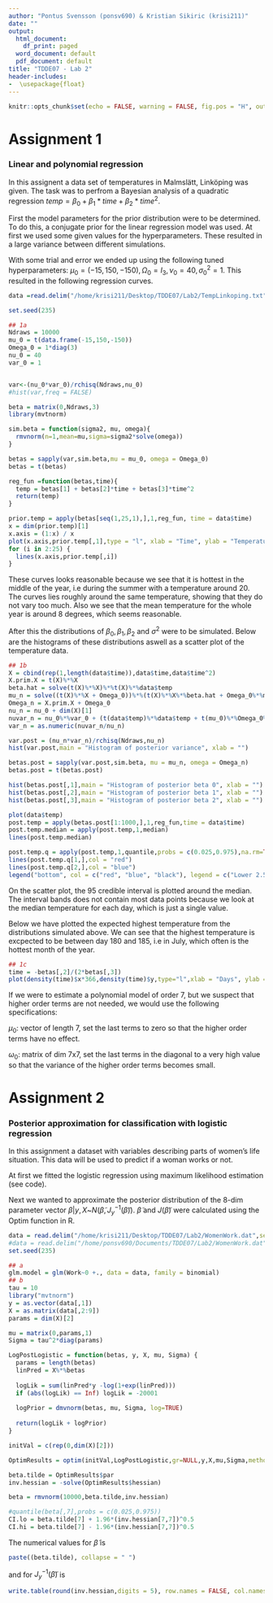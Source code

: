 ```yaml
---
author: "Pontus Svensson (ponsv690) & Kristian Sikiric (krisi211)"
date: ""
output:
  html_document:
    df_print: paged
  word_document: default
  pdf_document: default
title: "TDDE07 - Lab 2"
header-includes:
-  \usepackage{float}
---
```


```r
knitr::opts_chunk$set(echo = FALSE, warning = FALSE, fig.pos = "H", out.extra = "", fig.width = 5, fig.height = 5, fig.align = "center", cache = FALSE)
```

# Assignment 1
### Linear and polynomial regression

In this assignent a data set of temperatures in Malmslätt, Linköping was given. The task was to perfrom a Bayesian analysis of a quadratic regression $temp = \beta_0 + \beta_1*time + \beta_2*time^2$. 

First the model parameters for the prior distribution were to be determined. To do this, a conjugate prior for the linear regression model was used. At first we used some given values for the hyperparameters. These resulted in a large variance between different simulations. 

With some trial and error we ended up using the following tuned hyperparameters: $\mu_0 = (-15, 150, -150), \Omega_0 = I_3, \nu_0 = 40, \sigma^2_0 = 1$. This resulted in the following regression curves. 

```r
data =read.delim("/home/krisi211/Desktop/TDDE07/Lab2/TempLinkoping.txt")

set.seed(235)

## 1a
Ndraws = 10000
mu_0 = t(data.frame(-15,150,-150))
Omega_0 = 1*diag(3)
nu_0 = 40
var_0 = 1


var<-(nu_0*var_0)/rchisq(Ndraws,nu_0)
#hist(var,freq = FALSE)

beta = matrix(0,Ndraws,3)
library(mvtnorm)

sim.beta = function(sigma2, mu, omega){
  rmvnorm(n=1,mean=mu,sigma=sigma2*solve(omega))
}

betas = sapply(var,sim.beta,mu = mu_0, omega = Omega_0)
betas = t(betas)

reg_fun =function(betas,time){
  temp = betas[1] + betas[2]*time + betas[3]*time^2
  return(temp)
}

prior.temp = apply(betas[seq(1,25,1),],1,reg_fun, time = data$time)
x = dim(prior.temp)[1]
x.axis = (1:x) / x
plot(x.axis,prior.temp[,1],type = "l", xlab = "Time", ylab = "Temperature",ylim=c(-20,30))
for (i in 2:25) {
  lines(x.axis,prior.temp[,i])
}
```

These curves looks reasonable because we see that it is hottest in the middle of the year, i.e during the summer with a temperature around 20. The curves lies roughly around the same temperature, showing that they do not vary too much. Also we see that the mean temperature for the whole year is around 8 degrees, which seems reasonable.

After this the distributions of $\beta_0, \beta_1, \beta_2$ and $\sigma^2$ were to be simulated. Below are the histograms of these distributions aswell as a scatter plot of the temperature data. 

```r
## 1b
X = cbind(rep(1,length(data$time)),data$time,data$time^2)
X.prim.X = t(X)%*%X
beta.hat = solve(t(X)%*%X)%*%t(X)%*%data$temp
mu_n = solve((t(X)%*%X + Omega_0))%*%(t(X)%*%X%*%beta.hat + Omega_0%*%mu_0)
Omega_n = X.prim.X + Omega_0
nu_n = nu_0 + dim(X)[1]
nuvar_n = nu_0%*%var_0 + (t(data$temp)%*%data$temp + t(mu_0)%*%Omega_0%*%mu_0 - t(mu_n)%*%Omega_n%*%mu_n)
var_n = as.numeric(nuvar_n/nu_n)

var.post = (nu_n*var_n)/rchisq(Ndraws,nu_n)
hist(var.post,main = "Histogram of posterior variance", xlab = "")

betas.post = sapply(var.post,sim.beta, mu = mu_n, omega = Omega_n)
betas.post = t(betas.post)

hist(betas.post[,1],main = "Histogram of posterior beta 0", xlab = "")
hist(betas.post[,2],main = "Histogram of posterior beta 1", xlab = "")
hist(betas.post[,3],main = "Histogram of posterior beta 2", xlab = "")

plot(data$temp)
post.temp = apply(betas.post[1:1000,],1,reg_fun,time = data$time)
post.temp.median = apply(post.temp,1,median)
lines(post.temp.median)

post.temp.q = apply(post.temp,1,quantile,probs = c(0.025,0.975),na.rm=TRUE)
lines(post.temp.q[1,],col = "red")
lines(post.temp.q[2,],col = "blue")
legend("bottom", col = c("red", "blue", "black"), legend = c("Lower 2.5%", "Upper 97.5%", "Median"), lty=1)
```

On the scatter plot, the 95 credible interval is plotted around the median. The interval bands does not contain most data points because we look at the median temperature for each day, which is just a single value.

Below we have plotted the expected highest temperature from the distributions simulated above. We can see that the highest temperature is excpected to be between day 180 and 185, i.e in July, which often is the hottest month of the year.

```r
## 1c
time = -betas[,2]/(2*betas[,3])
plot(density(time)$x*366,density(time)$y,type="l",xlab = "Days", ylab = "Max Temp dist")
```

If we were to estimate a polynomial model of order 7, but we suspect that higher order terms are not needed, we would use the following specifications:

$\mu_0$: vector of length 7, set the last terms to zero so that the higher order terms have no effect.

$\omega_0$: matrix of dim 7x7, set the last terms in the diagonal to a very high value so that the variance of the higher order terms becomes small.

# Assignment 2
### Posterior approximation for classification with logistic regression

In this assignment a dataset with variables describing parts of women's life situation. This data will be used to predict if a woman works or not.

At first we fitted the logistic regression using maximum likelihood estimation (see code). 

Next we wanted to approximate the posterior distribution of the 8-dim parameter vector $\beta |y,X$~$N(\tilde\beta,J_y^{-1}(\tilde\beta))$.
$\tilde\beta$ and $J(\tilde\beta)$ were calculated using the Optim function in R.

```r
data = read.delim("/home/krisi211/Desktop/TDDE07/Lab2/WomenWork.dat",sep="")
#data = read.delim("/home/ponsv690/Documents/TDDE07/Lab2/WomenWork.dat",sep="")
set.seed(235)

## a
glm.model = glm(Work~0 +., data = data, family = binomial)
## b
tau = 10
library("mvtnorm")
y = as.vector(data[,1])
X = as.matrix(data[,2:9])
params = dim(X)[2]

mu = matrix(0,params,1)
Sigma = tau^2*diag(params)

LogPostLogistic = function(betas, y, X, mu, Sigma) {
  params = length(betas)
  linPred = X%*%betas
  
  logLik = sum(linPred*y -log(1+exp(linPred)))
  if (abs(logLik) == Inf) logLik = -20001
  
  logPrior = dmvnorm(betas, mu, Sigma, log=TRUE)
  
  return(logLik + logPrior)
}

initVal = c(rep(0,dim(X)[2]))

OptimResults = optim(initVal,LogPostLogistic,gr=NULL,y,X,mu,Sigma,method=c("BFGS"),control=list(fnscale=-1),hessian=TRUE)

beta.tilde = OptimResults$par
inv.hessian = -solve(OptimResults$hessian)

beta = rmvnorm(10000,beta.tilde,inv.hessian)

#quantile(beta[,7],probs = c(0.025,0.975))
CI.lo = beta.tilde[7] + 1.96*(inv.hessian[7,7])^0.5
CI.hi = beta.tilde[7] - 1.96*(inv.hessian[7,7])^0.5
```

The numerical values for $\tilde\beta$ is
```r
paste((beta.tilde), collapse = " ")
```

and for $J_y^{-1}(\tilde\beta)$ is

```r
write.table(round(inv.hessian,digits = 5), row.names = FALSE, col.names = FALSE, sep = "")
```









